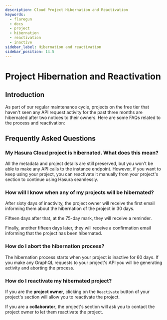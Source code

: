```yaml
---
description: Cloud Project Hibernation and Reactivation
keywords:
  - flaregun
  - docs
  - project
  - hibernation
  - reactivation
  - inactive
sidebar_label: Hibernation and reactivation
sidebar_position: 14.5
---
```



# Project Hibernation and Reactivation

## Introduction

As part of our regular maintenance cycle, projects on the free tier that haven't seen any API request activity for the past three months are hibernated after two notices to their owners. Here are some FAQs related to the process and reactivation:

## Frequently Asked Questions

### My Hasura Cloud project is hibernated. What does this mean?

All the metadata and project details are still preserved, but you won't be able to make any API calls to the instance endpoint. However, if you want to keep using your project, you can reactivate it manually from your project's section to continue using Hasura seamlessly.

### How will I know when any of my projects will be hibernated?

After sixty days of inactivity, the project owner will receive the first email informing them about the hibernation of the project in 30 days.

Fifteen days after that, at the 75-day mark, they will receive a reminder.

Finally, another fifteen days later, they will receive a confirmation email informing that the project has been hibernated.

### How do I abort the hibernation process?

The hibernation process starts when your project is inactive for 60 days. If you make any GraphQL requests to your project's API you will be generating activity and aborting the process.

### How do I reactivate my hibernated project?

If you are the **project owner**, clicking on the `Reactivate` button of your project's section will allow you to reactivate the project.

<Thumbnail
  src="/img/graphql/cloud/projects/reactivation-owner.png"
  alt="Hibernated project as seen by the project owner"
  width="1199px"
/>

If you are a **collaborator**, the project's section will ask you to contact the project owner to let them reactivate the project.

<Thumbnail
  src="/img/graphql/cloud/projects/reactivation-collaborator.png"
  alt="Hibernated project as seen by a collaborator"
  width="1199px"
/>
